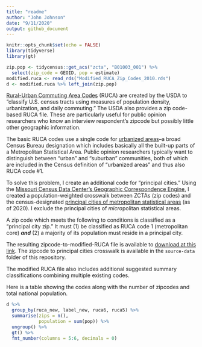 ```yaml
---
title: "readme"
author: "John Johnson"
date: "9/11/2020"
output: github_document
---
```


```r
knitr::opts_chunk$set(echo = FALSE)
library(tidyverse)
library(gt)

zip.pop <- tidycensus::get_acs("zcta", "B01003_001") %>%
  select(zip_code = GEOID, pop = estimate)
modified.ruca <- read_rds("Modified_RUCA_Zip_Codes_2010.rds")
d <- modified.ruca %>% left_join(zip.pop)
```

[Rural-Urban Commuting Area Codes](https://www.ers.usda.gov/data-products/rural-urban-commuting-area-codes/) (RUCA) are created by the USDA to "classify U.S. census tracts using measures of population density, urbanization, and daily commuting." The USDA also provides a zip code-based RUCA file. These are particularly useful for public opinion researchers who know an interview respondent's zipcode but possibly little other geographic information.

The basic RUCA codes use a single code for [urbanized areas](https://www.census.gov/programs-surveys/geography/about/faq/2010-urban-area-faq.html)--a broad Census Bureau designation which includes basically all the built-up parts of a Metropolitan Statistical Area. Public opinion researchers typically want to distinguish between "urban" and "suburban" communities, both of which are included in the Census definition of "urbanized areas" and thus also RUCA code #1.

To solve this problem, I create an additional code for "principal cities." Using the [Missouri Census Data Center's Geographic Correspondence Engine](http://mcdc.missouri.edu/applications/geocorr2014.html), I created a population-weighted crosswalk between ZCTAs (zip codes) and the census-designated [principal cities of metropolitan statistical areas](https://www.census.gov/geographies/reference-files/time-series/demo/metro-micro/delineation-files.html) (as of 2020). I exclude the principal cities of *micro*politan statistical areas.

A zip code which meets the following to conditions is classified as a "principal city zip." It must (1) be classified as RUCA code 1 (metropolitan core) ***and*** (2) a majority of its population must reside in a principal city.

The resulting zipcode-to-modified-RUCA file is available to [download at this link](https://github.com/jdjohn215/modified-RUCA-codes/raw/master/Modified_RUCA_Zip_Codes_2010.csv). The zipcode to principal cities crosswalk is available in the `source-data` folder of this repository.

The modified RUCA file also includes additional suggested summary classifications combining multiple existing codes.

Here is a table showing the codes along with the number of zipcodes and total national population.

```r
d %>%
  group_by(ruca_new, label_new, ruca6, ruca5) %>%
  summarise(zips = n(),
            population = sum(pop)) %>%
  ungroup() %>%
  gt() %>%
  fmt_number(columns = 5:6, decimals = 0)
```
